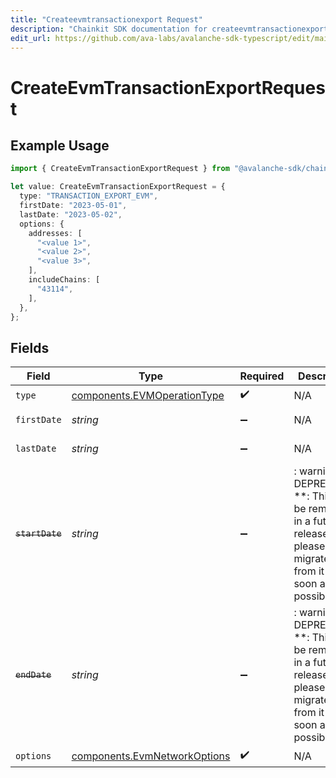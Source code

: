 ```yaml
---
title: "Createevmtransactionexport Request"
description: "Chainkit SDK documentation for createevmtransactionexport request"
edit_url: https://github.com/ava-labs/avalanche-sdk-typescript/edit/main/chainkit/docs/models/components/createevmtransactionexportrequest.md
---
```


# CreateEvmTransactionExportRequest

## Example Usage

```typescript
import { CreateEvmTransactionExportRequest } from "@avalanche-sdk/chainkit/models/components";

let value: CreateEvmTransactionExportRequest = {
  type: "TRANSACTION_EXPORT_EVM",
  firstDate: "2023-05-01",
  lastDate: "2023-05-02",
  options: {
    addresses: [
      "<value 1>",
      "<value 2>",
      "<value 3>",
    ],
    includeChains: [
      "43114",
    ],
  },
};
```

## Fields

| Field                                                                                                                   | Type                                                                                                                    | Required                                                                                                                | Description                                                                                                             | Example                                                                                                                 |
| ----------------------------------------------------------------------------------------------------------------------- | ----------------------------------------------------------------------------------------------------------------------- | ----------------------------------------------------------------------------------------------------------------------- | ----------------------------------------------------------------------------------------------------------------------- | ----------------------------------------------------------------------------------------------------------------------- |
| `type`                                                                                                                  | [components.EVMOperationType](https://github.com/ava-labs/avalanche-sdk-typescript/blob/main/chainkit/models/components/evmoperationtype.md)                                              | :heavy_check_mark:                                                                                                      | N/A                                                                                                                     |                                                                                                                         |
| `firstDate`                                                                                                             | *string*                                                                                                                | :heavy_minus_sign:                                                                                                      | N/A                                                                                                                     | 2023-05-01                                                                                                              |
| `lastDate`                                                                                                              | *string*                                                                                                                | :heavy_minus_sign:                                                                                                      | N/A                                                                                                                     | 2023-05-02                                                                                                              |
| ~~`startDate`~~                                                                                                         | *string*                                                                                                                | :heavy_minus_sign:                                                                                                      | : warning: ** DEPRECATED **: This will be removed in a future release, please migrate away from it as soon as possible. | 2023-05-01                                                                                                              |
| ~~`endDate`~~                                                                                                           | *string*                                                                                                                | :heavy_minus_sign:                                                                                                      | : warning: ** DEPRECATED **: This will be removed in a future release, please migrate away from it as soon as possible. | 2023-05-02                                                                                                              |
| `options`                                                                                                               | [components.EvmNetworkOptions](https://github.com/ava-labs/avalanche-sdk-typescript/blob/main/chainkit/models/components/evmnetworkoptions.md)                                            | :heavy_check_mark:                                                                                                      | N/A                                                                                                                     |                                                                                                                         |